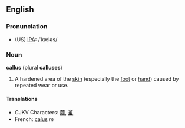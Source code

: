 ==English==
===Pronunciation===
* (US) [[IPA]]: /ˈkæləs/

===Noun===
'''callus''' (plural '''calluses''')

# A hardened area of the [[skin]] (especially the [[foot]] or [[hand]]) caused by repeated wear or use.

====Translations====
*CJKV Characters: [[繭]], [[茧]]
*French: [[calus]] ''m''